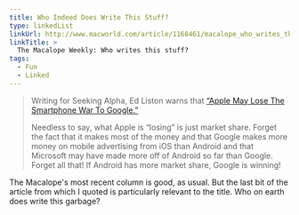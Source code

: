 ```yaml
---
title: Who Indeed Does Write This Stuff?
type: linkedList
linkUrl: http://www.macworld.com/article/1168461/macalope_who_writes_this_stuff.html
linkTitle: >
  The Macalope Weekly: Who writes this stuff?
tags:
  - Fun
  - Linked
---
```


> Writing for Seeking Alpha, Ed Liston warns that [“Apple May Lose The Smartphone War To Google.”](http://seekingalpha.com/article/853071-apple-may-lose-the-smartphone-war-to-google?source=feed)
>
> Needless to say, what Apple is “losing” is just market share. Forget the fact that it makes most of the money and that Google makes more money on mobile advertising from iOS than Android and that Microsoft may have made more off of Android so far than Google. Forget all that! If Android has more market share, Google is winning!

The Macalope's most recent column is good, as usual. But the last bit of the article from which I quoted is particularly relevant to the title. Who on earth does write this garbage?
